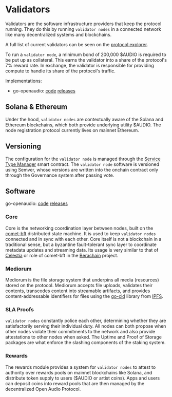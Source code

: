 # Validators

Validators are the software infrastructure providers that keep the protocol running. They do this by running `validator nodes` in a connected network like many decentralized systems and blockchains.

A full list of current validators can be seen on the [protocol explorer](https://explorer.audius.engineering/validators).

To run a `validator node`, a minimum bond of 200,000 \$AUDIO is required to be put up as collateral. This earns the validator into a share of the protocol's 7% reward rate. In exchange, the validator is responsible for providing compute to handle its share of the protocol's traffic.

Implementations:
* go-openaudio: [code](https://github.com/openaudio/go-openaudio) [releases](https://hub.docker.com/r/openaudio/go-openaudio/tags)


## Solana & Ethereum

Under the hood, `validator nodes` are contextually aware of the Solana and Ethereum blockchains, which both provide underlying utility \$AUDIO. The node registration protocol currently lives on mainnet Ethereum.

## Versioning

The configuration for the `validator node` is managed through the [Service Type Manager](https://etherscan.io/address/0x9EfB0f4F38aFbb4b0984D00C126E97E21b8417C5) smart contract. The `validator node` software is versioned using Semver, whose versions are written into the onchain contract only through the Governance system after passing vote.

## Software

go-openaudio: [code](https://github.com/openaudio/go-openaudio) [releases](https://hub.docker.com/r/openaudio/go-openaudio/tags)

### Core

Core is the networking coordination layer between nodes, built on the [comet-bft](https://github.com/cometbft/cometbft) distributed state machine. It is used to keep `validator nodes` connected and in sync with each other. Core itself is not a blockchain in a traditional sense, but a byzantine fault-tolerant sync layer to coordinate metadata updates and streaming data. Its usage is very similar to that of [Celestia](https://celestia.org/) or role of comet-bft in the [Berachain](https://www.berachain.com/) project.


### Mediorum

Mediorum is the file storage system that underpins all media (resources) stored on the protocol. Mediorum accepts file uploads, validates their contents, transcodes content into streamable artifacts, and provides content-addressable identifiers for files using the [go-cid](github.com/ipfs/go-cid) library from [IPFS](https://github.com/ipfs).


### SLA Proofs
`validator nodes` constantly police each other, determining whether they are satisfactorily serving their individual duty. All nodes can both propose when other nodes violate their commitments to the network and also provide attestations to other nodes when asked. The Uptime and Proof of Storage packages are what enforce the slashing components of the staking system.


### Rewards

The rewards module provides a system for `validator nodes` to attest to authority over rewards pools on mainnet blockchains like Solana, and distribute token supply to users (\$AUDIO or artist coins). Apps and users can deposit coins into reward pools that are then managed by the decentralized Open Audio Protocol.